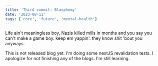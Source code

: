 ```yaml
---
title: 'Third commit: Blasphemy'
date: '2023-08-11'
tags: ['core', 'future', 'mental-health']
---
```


Life ain't meaningless boy, Nazis killed mills in months and you say you can't make a game boy.
keep em yappin'. they know shit 'bout you anyways.

This is not released blog yet. I'm doing some nextJS revalidation tests.
I apologize for not finishing any of the blogs. I'm still learning.
